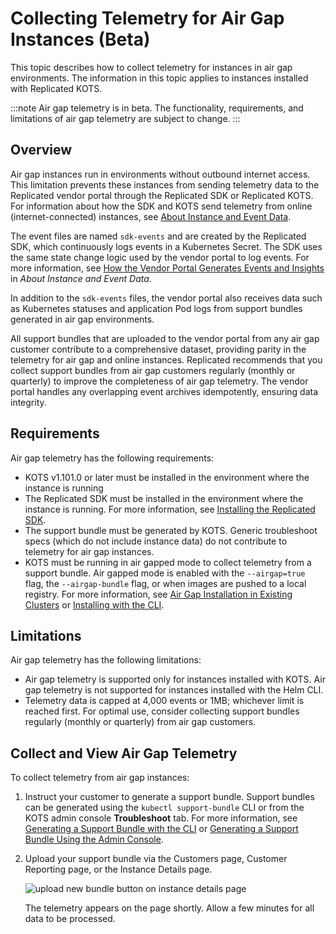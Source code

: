 
# Collecting Telemetry for Air Gap Instances (Beta)

This topic describes how to collect telemetry for instances in air gap environments. The information in this topic applies to instances installed with Replicated KOTS.

:::note
Air gap telemetry is in beta. The functionality, requirements, and limitations of air gap telemetry are subject to change.
:::

## Overview

Air gap instances run in environments without outbound internet access. This limitation prevents these instances from sending telemetry data to the Replicated vendor portal through the Replicated SDK or Replicated KOTS. For information about how the SDK and KOTS send telemetry from online (internet-connected) instances, see [About Instance and Event Data](/vendor/instance-insights-event-data#about-reporting).

<AirGapTelemetry/>

The event files are named `sdk-events` and are created by the Replicated SDK, which continuously logs events in a Kubernetes Secret. The SDK uses the same state change logic used by the vendor portal to log events. For more information, see [How the Vendor Portal Generates Events and Insights](/vendor/instance-insights-event-data#about-events) in _About Instance and Event Data_.

In addition to the `sdk-events` files, the vendor portal also receives data such as Kubernetes statuses and application Pod logs from support bundles generated in air gap environments.

All support bundles that are uploaded to the vendor portal from any air gap customer contribute to a comprehensive dataset, providing parity in the telemetry for air gap and online instances. Replicated recommends that you collect support bundles from air gap customers regularly (monthly or quarterly) to improve the completeness of air gap telemetry. The vendor portal handles any overlapping event archives idempotently, ensuring data integrity.

## Requirements

Air gap telemetry has the following requirements:

* KOTS v1.101.0 or later must be installed in the environment where the instance is running
* The Replicated SDK must be installed in the environment where the instance is running. For more information, see [Installing the Replicated SDK](/vendor/replicated-sdk-installing).
* The support bundle must be generated by KOTS. Generic troubleshoot specs (which do not include instance data) do not contribute to telemetry for air gap instances.
* KOTS must be running in air gapped mode to collect telemetry from a support bundle. Air gapped mode is enabled with the `--airgap=true` flag, the `--airgap-bundle` flag, or when images are pushed to a local registry. For more information, see [Air Gap Installation in Existing Clusters](/enterprise/installing-existing-cluster-airgapped#air-gap) or [Installing with the CLI](/enterprise/installing-existing-cluster-automation).  

## Limitations

Air gap telemetry has the following limitations:

* Air gap telemetry is supported only for instances installed with KOTS. Air gap telemetry is not supported for instances installed with the Helm CLI.
* Telemetry data is capped at 4,000 events or 1MB; whichever limit is reached first. For optimal use, consider collecting support bundles regularly (monthly or quarterly) from air gap customers.

## Collect and View Air Gap Telemetry

To collect telemetry from air gap instances:

1. Instruct your customer to generate a support bundle. Support bundles can be generated using the `kubectl support-bundle` CLI or from the KOTS admin console **Troubleshoot** tab. For more information, see [Generating a Support Bundle with the CLI](/enterprise/troubleshooting-an-app#generating-a-support-bundle-using-the-cli) or [Generating a Support Bundle Using the Admin Console](/enterprise/troubleshooting-an-app#generate-a-support-bundle-using-the-admin-console).

1. Upload your support bundle via the Customers page, Customer Reporting page, or the Instance Details page.

     ![upload new bundle button on instance details page](/images/airgap-upload-telemetry.png)

     The telemetry appears on the page shortly. Allow a few minutes for all data to be processed.
